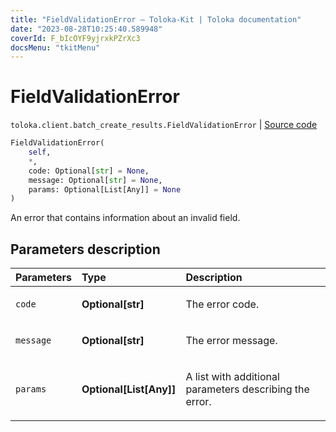 ```yaml
---
title: "FieldValidationError — Toloka-Kit | Toloka documentation"
date: "2023-08-28T10:25:40.589948"
coverId: F_bIcOYF9yjrxkPZrXc3
docsMenu: "tkitMenu"
---
```


# FieldValidationError

`toloka.client.batch_create_results.FieldValidationError` | [Source code](https://github.com/Toloka/toloka-kit/blob/v1.2.1/src/client/batch_create_results.py#L16)

```python
FieldValidationError(
    self,
    *,
    code: Optional[str] = None,
    message: Optional[str] = None,
    params: Optional[List[Any]] = None
)
```

An error that contains information about an invalid field.

## Parameters description

| Parameters | Type | Description |
| :----------| :----| :-----------|
`code`|**Optional\[str\]**|<p>The error code.</p>
`message`|**Optional\[str\]**|<p>The error message.</p>
`params`|**Optional\[List\[Any\]\]**|<p>A list with additional parameters describing the error.</p>